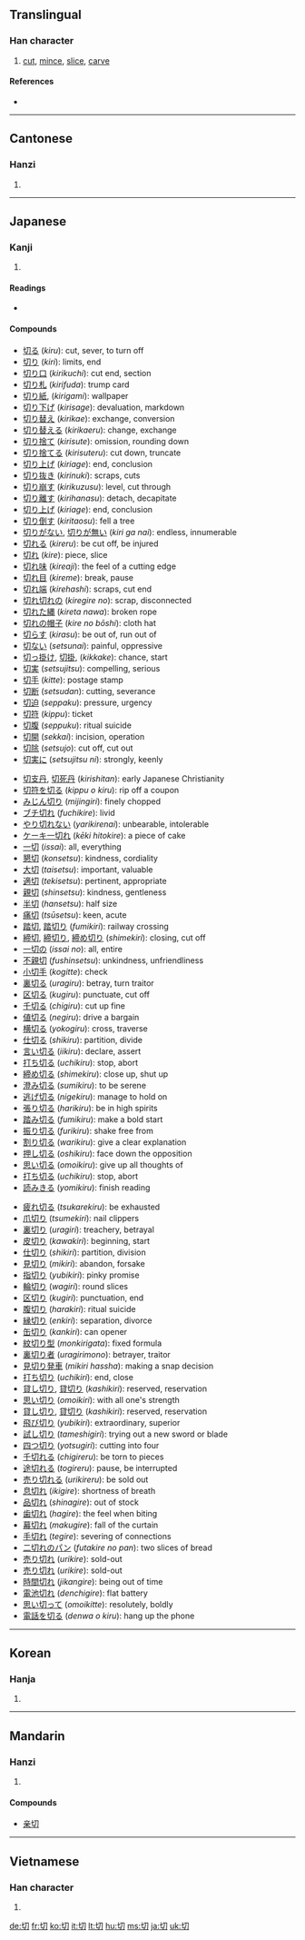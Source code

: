 {{also|切}}
==Translingual==

===Han character===
{{Han char|rn=18|rad=刀|as=02|sn=4|four=4772<sub>0</sub>|canj=心尸竹 (PSH)|ids=⿰[[七]][[刀]]}}

# [[cut]], [[mince]], [[slice]], [[carve]]

====References====
* {{Han ref|kx=0136.090|dkj=01858|dj=0307.050|hdz=10320.050|uh=5207|ud=20999|bh=A4C1|bd=42177}}

----

==Cantonese==

===Hanzi===
{{yue-hanzi|jyut=|y=chai3, chit3}}

# {{defn|Cantonese|sort=刀02}}

----

==Japanese==

===Kanji===
{{ja-kanji|grade=2|rs=刀02}}

# {{defn|Japanese}}

====Readings====
* {{ja-readings|on=[[せつ]] (''setsu''), [[さい]] (''sai'')|kun=[[きる]] ([[切る]], ''kiru''), -[[きる]] (-[[切る]], ''-kiru''), [[きり]] ([[切り]], ''kiri''), -[[きり]] (-[[切り]], ''-kiri''), -[[ぎり]] (-[[切り]], ''-giri''), [[きれる]] ([[切れる]], ''kireru''), -[[きれる]] (-[[切れる]], ''-kireru''), [[きれ]] ([[切れ]], ''kire''), -[[きれ]] (-[[切れ]], ''-kire''), -[[ぎれ]] (-[[切れ]], ''-gire''|nanori=[[きつ]] (''kitsu''), [[きり]] (''kiri''), [[ぎり]] (''giri'')}}

====Compounds====
{{rel-top3|compounds containing "切"}}
* [[切る]] (''kiru''): cut, sever, to turn off
* [[切り]] (''kiri''): limits, end
* [[切り口]] (''kirikuchi''): cut end, section
* [[切り札]] (''kirifuda''): trump card
* [[切り紙]], (''kirigami''): wallpaper
* [[切り下げ]] (''kirisage''): devaluation, markdown
* [[切り替え]] (''kirikae''): exchange, conversion
* [[切り替える]] (''kirikaeru''): change, exchange
* [[切り捨て]] (''kirisute''): omission, rounding down
* [[切り捨てる]] (''kirisuteru''): cut down, truncate
* [[切り上げ]] (''kiriage''): end, conclusion
* [[切り抜き]] (''kirinuki''): scraps, cuts
* [[切り崩す]] (''kirikuzusu''): level, cut through
* [[切り離す]] (''kirihanasu''): detach, decapitate
* [[切り上げ]] (''kiriage''): end, conclusion
* [[切り倒す]] (''kiritaosu''): fell a tree
* [[切りがない]], [[切りが無い]] (''kiri ga nai''): endless, innumerable
* [[切れる]] (''kireru''): be cut off, be injured
* [[切れ]] (''kire''): piece, slice
* [[切れ味]] (''kireaji''): the feel of a cutting edge
* [[切れ目]] (''kireme''): break, pause
* [[切れ端]] (''kirehashi''): scraps, cut end
* [[切れ切れの]] (''kiregire no''): scrap, disconnected
* [[切れた縄]] (''kireta nawa''): broken rope
* [[切れの帽子]] (''kire no bōshi''): cloth hat
* [[切らす]] (''kirasu''): be out of, run out of
* [[切ない]] (''setsunai''): painful, oppressive
* [[切っ掛け]], [[切掛]], (''kikkake''): chance, start
* [[切実]] (''setsujitsu''): compelling, serious
* [[切手]] (''kitte''): postage stamp
* [[切断]] (''setsudan''): cutting, severance
* [[切迫]] (''seppaku''): pressure, urgency
* [[切符]] (''kippu''): ticket
* [[切腹]] (''seppuku''): ritual suicide
* [[切開]] (''sekkai''): incision, operation
* [[切除]] (''setsujo''): cut off, cut out
* [[切実に]] (''setsujitsu ni''): strongly, keenly
{{rel-mid3}}
* [[切支丹]], [[切死丹]] (''kirishitan''): early Japanese Christianity
* [[切符を切る]] (''kippu o kiru''): rip off a coupon
* [[みじん切り]] (''mijingiri''): finely chopped
* [[ブチ切れ]] (''fuchikire''): livid
* [[やり切れない]] (''yarikirenai''): unbearable, intolerable
* [[ケーキ一切れ]] (''kēki hitokire''): a piece of cake
* [[一切]] (''issai''): all, everything
* [[懇切]] (''konsetsu''): kindness, cordiality
* [[大切]] (''taisetsu''): important, valuable
* [[適切]] (''tekisetsu''): pertinent, appropriate
* [[親切]] (''shinsetsu''): kindness, gentleness
* [[半切]] (''hansetsu''): half size
* [[痛切]] (''tsūsetsu''): keen, acute
* [[踏切]], [[踏切り]] (''fumikiri''): railway crossing
* [[締切]], [[締切り]], [[締め切り]] (''shimekiri''): closing, cut off
* [[一切の]] (''issai no''): all, entire
* [[不親切]] (''fushinsetsu''): unkindness, unfriendliness
* [[小切手]] (''kogitte''): check
* [[裏切る]] (''uragiru''): betray, turn traitor
* [[区切る]] (''kugiru''): punctuate, cut off
* [[千切る]] (''chigiru''): cut up fine
* [[値切る]] (''negiru''): drive a bargain
* [[横切る]] (''yokogiru''): cross, traverse
* [[仕切る]] (''shikiru''): partition, divide
* [[言い切る]] (''iikiru''): declare, assert
* [[打ち切る]] (''uchikiru''): stop, abort
* [[締め切る]] (''shimekiru''): close up, shut up
* [[澄み切る]] (''sumikiru''): to be serene
* [[逃げ切る]] (''nigekiru''): manage to hold on
* [[張り切る]] (''harikiru''): be in high spirits
* [[踏み切る]] (''fumikiru''): make a bold start
* [[振り切る]] (''furikiru''): shake free from
* [[割り切る]] (''warikiru''): give a clear explanation
* [[押し切る]] (''oshikiru''): face down the opposition
* [[思い切る]] (''omoikiru''): give up all thoughts of
* [[打ち切る]] (''uchikiru''): stop, abort
* [[読みきる]] (''yomikiru''): finish reading
{{rel-mid3}}
* [[疲れ切る]] (''tsukarekiru''): be exhausted
* [[爪切り]] (''tsumekiri''): nail clippers
* [[裏切り]] (''uragiri''): treachery, betrayal
* [[皮切り]] (''kawakiri''): beginning, start
* [[仕切り]] (''shikiri''): partition, division
* [[見切り]] (''mikiri''): abandon, forsake
* [[指切り]] (''yubikiri''): pinky promise
* [[輪切り]] (''wagiri''): round slices
* [[区切り]] (''kugiri''): punctuation, end
* [[腹切り]] (''harakiri''): ritual suicide
* [[縁切り]] (''enkiri''): separation, divorce
* [[缶切り]] (''kankiri''): can opener
* [[紋切り型]] (''monkirigata''): fixed formula
* [[裏切り者]] (''uragirimono''): betrayer, traitor
* [[見切り発車]] (''mikiri hassha''): making a snap decision
* [[打ち切り]] (''uchikiri''): end, close
* [[貸し切り]], [[貸切り]] (''kashikiri''): reserved, reservation
* [[思い切り]] (''omoikiri''): with all one's strength
* [[貸し切り]], [[貸切り]] (''kashikiri''): reserved, reservation
* [[飛び切り]] (''yubikiri''): extraordinary, superior
* [[試し切り]] (''tameshigiri''): trying out a new sword or blade
* [[四つ切り]] (''yotsugiri''): cutting into four
* [[千切れる]] (''chigireru''): be torn to pieces
* [[途切れる]] (''togireru''): pause, be interrupted
* [[売り切れる]] (''urikireru''): be sold out
* [[息切れ]] (''ikigire''): shortness of breath
* [[品切れ]] (''shinagire''): out of stock
* [[歯切れ]] (''hagire''): the feel when biting
* [[幕切れ]] (''makugire''): fall of the curtain
* [[手切れ]] (''tegire''): severing of connections
* [[二切れのパン]] (''futakire no pan''): two slices of bread
* [[売り切れ]] (''urikire''): sold-out
* [[売り切れ]] (''urikire''): sold-out
* [[時間切れ]] (''jikangire''): being out of time
* [[電池切れ]] (''denchigire''): flat battery
* [[思い切って]] (''omoikitte''): resolutely, boldly
* [[電話を切る]] (''denwa o kiru''): hang up the phone
{{rel-bottom}}
----

==Korean==

===Hanja===
{{ko-hanja|hangeul=[[절]], [[체]]|eumhun=끊을 절, 온통 체|rv=jeol, che|mr=chŏl, ch'e}}

# {{defn|Korean|sort=刀02}}

----

==Mandarin==

===Hanzi===
{{cmn-hanzi|pin=[[qì]] ([[qi4]]), [[qiē]] ([[qie1]]), [[qiè]] ([[qie4]])|wg=ch'i<sup>4</sup>, ch'ieh<sup>1</sup>, ch'ieh<sup>4</sup>}}

# {{defn|Mandarin|sort=刀02}}

====Compounds====
* [[亲切]]

----

==Vietnamese==

===Han character===
{{vi-hantu|[[thiết]], [[siết]], [[thiếc]], [[thướt]]|rs=刀02}}

# {{defn|Vietnamese|sort=刀02}}

[[de:切]]
[[fr:切]]
[[ko:切]]
[[it:切]]
[[lt:切]]
[[hu:切]]
[[ms:切]]
[[ja:切]]
[[uk:切]]